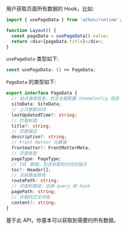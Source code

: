 用户获取页面所有数据的 Hook，比如:

```ts
import { usePageData } from 'athen/runtime';

function Layout() {
  const pageData = usePageData().value;
  return <div>{pageData.title}</div>;
}
```

`usePageData` 类型如下:

```ts
const usePageData: () => PageData;
```

`PageData` 的类型如下:

```ts
export interface PageData {
  // 站点通用信息，包含主题配置 themeConfig 信息
  siteData: SiteData;
  // 上次更新时间
  lastUpdatedTime?: string;
  // 页面标题
  title?: string;
  // 页面描述
  description?: string;
  // Front Matter 元数据
  frontmatter?: FrontMatterMeta;
  // 页面类型
  pageType: PageType;
  // TOC 数据，包含标题和对应的锚点
  toc?: Header[];
  // 当前路由路径
  routePath: string;
  // 页面的路径，去掉 query 和 hash
  pagePath: string;
  // 页面的正文内容
  content?: string;
}
```

基于此 API，你基本可以获取到需要的所有数据。
